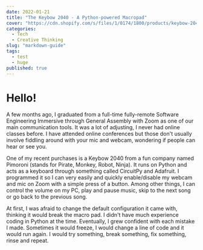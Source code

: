 ```yaml
---
date: 2022-01-21
title: "The Keybow 2040 - A Python-powered Macropad"
cover: "https://cdn.shopify.com/s/files/1/0174/1800/products/keybow-2040-2_1024x1024.jpg?v=1618327651"
categories:
  - Tech
  - Creative Thinking
slug: "markdown-guide"
tags:
  - test
  - huge
published: true
---
```


# Hello!

A few months ago, I graduated from a full-time fully-remote Software Engineering Immersive through General Assembly with Zoom as one of our main communication tools. It was a lot of adjusting, I never had online classes before. I have attended online conferences but those don't usually involve fiddling around with your mic and webcam, wondering if people can hear or see you.

One of my recent purchases is a Keybow 2040 from a fun company named Pimoroni (stands for Pirate, Monkey, Robot, Ninja). It runs on Python and acts as a keyboard through something called CircuitPy and Adafruit. I programmed it so I can very easily and quickly enable/disable my webcam and mic on Zoom with a simple press of a button. Among other things, I can control the volume on my PC, play and pause music, skip to the next song or go back to the previous song.

At first, I was afraid to change the default configuration it came with, thinking it would break the macro pad. I didn't have much experience coding in Python at the time. Eventually, I grew confident with each mistake I made. Sometimes it would freeze, I would change a line of code and it would run again. I would try something, break something, fix something, rinse and repeat.
